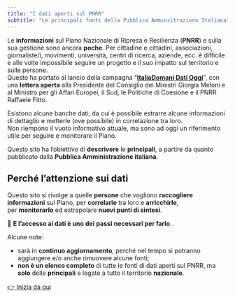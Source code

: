 ```yaml
---
title: "I dati aperti sul PNRR"
subtitle: "Le principali fonti della Pubblica Amminsitrazione Italiana"
---
```


Le **informazioni** sul Piano Nazionale di Ripresa e Resilienza (**PNRR**) e sulla sua gestione sono ancora **poche**. Per cittadine e cittadini, associazioni, giornaliste/i, movimenti, università, centri di ricerca, aziende, ecc. è difficile e alle volte impossibile seguire un progetto e il suo impatto sul territorio e sulle persone.<br>
Questo ha portato al lancio della campagna "[**ItaliaDomani Dati Oggi**](https://www.datibenecomune.it/2022/11/30/datioggi-pnrr-bene-comune/)", con una **lettera aperta** alla Presidente del Consiglio dei Ministri Giorgia Meloni e al Ministro per gli Affari Europei, il Sud, le Politiche di Coesione e il PNRR Raffaele Fitto.

Esistono alcune banche dati, da cui è possibile estrarre alcune informazioni di dettaglio e metterle (ove possibile) in correlazione tra loro. <br>
Non riempono il vuoto informativo attuale, ma sono ad oggi un riferimento utile per seguire e monitorare il Piano.

Questo sito ha l'obiettivo di **descrivere** le **principali**, a partire da quanto pubblicato dalla **Pubblica Amministrazione italiana**.

::: {.callout-tip}

# Perché l'attenzione sui dati

Questo sito si rivolge a quelle **persone** che vogliono **raccogliere informazioni** sul Piano, per **correlarle** tra loro e **arricchirle**, per **monitorarlo** ed estrapolare **nuovi punti di sintesi**.

📍 **E l'accesso ai dati è uno dei** **passi** **necessari per farlo**.
:::


Alcune note:

- sarà in **continuo aggiornamento**, perché nel tempo si potranno aggiungere e/o anche rimuovere alcune fonti;
- **non è un elenco completo** di tutte le fonti di dati aperti sul PNRR, ma **solo** delle **principali** e legate a tutto il territorio **nazionale**.

[[👉 Inizia da qui]{.btn .btn-primary}](introduzione.qmd)

